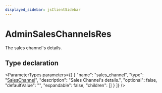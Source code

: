 ```yaml
---
displayed_sidebar: jsClientSidebar
---
```



# AdminSalesChannelsRes

The sales channel's details.

## Type declaration

<ParameterTypes parameters={[
  {
    "name": "sales_channel",
    "type": "[SalesChannel](../classes/internal.SalesChannel.mdx)",
    "description": "Sales Channel's details.",
    "optional": false,
    "defaultValue": "",
    "expandable": false,
    "children": []
  }
]} />
